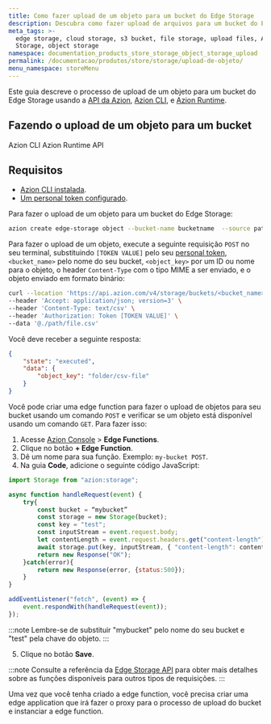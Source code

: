 ```yaml
---
title: Como fazer upload de um objeto para um bucket do Edge Storage
description: Descubra como fazer upload de arquivos para um bucket do Edge Storage com este guia.
meta_tags: >-
  edge storage, cloud storage, s3 bucket, file storage, upload files, Azion Edge
  Storage, object storage
namespace: documentation_products_store_storage_object_storage_upload
permalink: /documentacao/produtos/store/storage/upload-de-objeto/
menu_namespace: storeMenu
---
```


Este guia descreve o processo de upload de um objeto para um bucket do Edge Storage usando a [API da Azion](https://api.azion.com/), [Azion CLI](/pt-br/documentacao/produtos/azion-cli/visao-geral/), e [Azion Runtime](/pt-br/documentacao/runtime/api-reference/storage/).


## Fazendo o upload de um objeto para um bucket

<Tabs client:visible>
    <Fragment slot="tab.cli">Azion CLI</Fragment>
    <Fragment slot="tab.runtime">Azion Runtime</Fragment>
    <Fragment slot="tab.api">API</Fragment>

<Fragment slot="panel.cli">

## Requisitos 

- [Azion CLI instalada](/pt-br/documentacao/produtos/azion-cli/visao-geral/#instalar-a-azion-cli). 
- [Um personal token configurado](/pt-br/documentacao/devtools/cli/globals/#token).

Para fazer o upload de um objeto para um bucket do Edge Storage:

```bash 
azion create edge-storage object --bucket-name bucketname  --source pathtoyourfile --object-key objectname
```

</Fragment>

<Fragment slot="panel.api">

Para fazer o upload de um objeto, execute a seguinte requisição `POST` no seu terminal, substituindo `[TOKEN VALUE]` pelo seu [personal token](/pt-br/documentacao/produtos/guias/personal-tokens/), `<bucket_name>` pelo nome do seu bucket, `<object_key>` por um ID ou nome para o objeto, o header `Content-Type` com o tipo MIME a ser enviado, e o objeto enviado em formato binário:

```bash
curl --location 'https://api.azion.com/v4/storage/buckets/<bucket_name>/objects/<object_key>' \
--header 'Accept: application/json; version=3' \
--header 'Content-Type: text/csv' \
--header 'Authorization: Token [TOKEN VALUE]' \
--data '@./path/file.csv'
```

Você deve receber a seguinte resposta:

```json
{
    "state": "executed",
    "data": {
        "object_key": "folder/csv-file"
    }
}
```

</Fragment>

<Fragment slot="panel.runtime">

Você pode criar uma edge function para fazer o upload de objetos para seu bucket usando um comando `POST` e verificar se um objeto está disponível usando um comando `GET`. Para fazer isso:

1. Acesse [Azion Console](/pt-br/documentacao/produtos/guias/como-acessar-o-azion-console/) > **Edge Functions**.
2. Clique no botão **+ Edge Function**.
3. Dê um nome para sua função. Exemplo: `my-bucket POST`.
4. Na guia **Code**, adicione o seguinte código JavaScript:

```js
import Storage from "azion:storage";

async function handleRequest(event) {
    try{
        const bucket = “mybucket”
        const storage = new Storage(bucket);
        const key = "test";
        const inputStream = event.request.body;
        let contentLength = event.request.headers.get("content-length");
        await storage.put(key, inputStream, { "content-length": contentLength });
        return new Response("OK");
    }catch(error){
        return new Response(error, {status:500});
    }
}

addEventListener("fetch", (event) => {
    event.respondWith(handleRequest(event));
});
```

:::note 
Lembre-se de substituir "mybucket" pelo nome do seu bucket e "test" pela chave do objeto.
:::

5. Clique no botão **Save**.

:::note
Consulte a referência da [Edge Storage API](/pt-br/documentacao/runtime/api-reference/storage/) para obter mais detalhes sobre as funções disponíveis para outros tipos de requisições.
:::

Uma vez que você tenha criado a edge function, você precisa criar uma edge application que irá fazer o proxy para o processo de upload do bucket e instanciar a edge function.

<LinkButton link="/pt-br/documentacao/produtos/build/edge-application/primeiros-passos/" label="Primeiros passos de Edge Application" severity="secondary" target="_blank" />
<LinkButton link="/pt-br/documentacao/produtos/guias/build/instanciar-edge-functions/" label="Consulte o guia de como instanciar edge functions" severity="secondary" target="_blank" />

</Fragment>
</Tabs>
